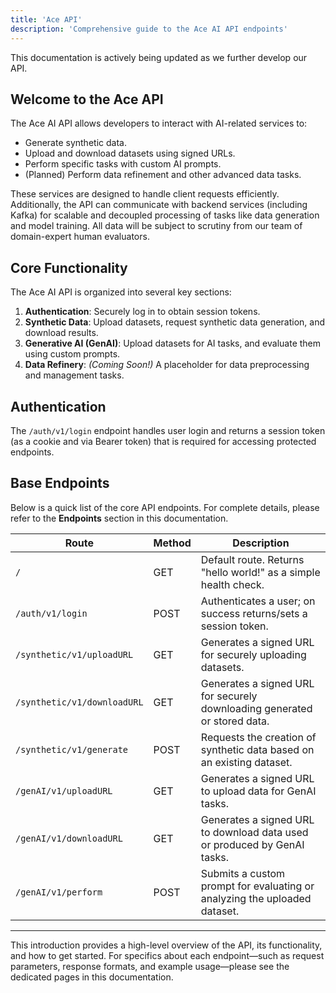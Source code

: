 ```yaml
---
title: 'Ace API'
description: 'Comprehensive guide to the Ace AI API endpoints'
---
```


<Note>
  This documentation is actively being updated as we further develop our API.
</Note>

## Welcome to the Ace API

The Ace AI API allows developers to interact with AI-related services to:
- Generate synthetic data.
- Upload and download datasets using signed URLs.
- Perform specific tasks with custom AI prompts.
- (Planned) Perform data refinement and other advanced data tasks.

These services are designed to handle client requests efficiently. Additionally, the API can communicate with backend services (including Kafka) for scalable and decoupled processing of tasks like data generation and model training.
<Note>
All data will be subject to scrutiny from our team of domain-expert human evaluators.
</Note>


## Core Functionality

The Ace AI API is organized into several key sections:
1. **Authentication**: Securely log in to obtain session tokens.
2. **Synthetic Data**: Upload datasets, request synthetic data generation, and download results.
3. **Generative AI (GenAI)**: Upload datasets for AI tasks, and evaluate them using custom prompts.
4. **Data Refinery**: *(Coming Soon!)* A placeholder for data preprocessing and management tasks.

## Authentication

The `/auth/v1/login` endpoint handles user login and returns a session token (as a cookie and via Bearer token) that is required for accessing protected endpoints.

## Base Endpoints

Below is a quick list of the core API endpoints. For complete details, please refer to the **Endpoints** section in this documentation.

| Route                           | Method | Description                                                                |
|---------------------------------|--------|----------------------------------------------------------------------------|
| `/`                             | GET    | Default route. Returns "hello world!" as a simple health check.            |
| `/auth/v1/login`               | POST   | Authenticates a user; on success returns/sets a session token.             |
| `/synthetic/v1/uploadURL`      | GET    | Generates a signed URL for securely uploading datasets.                    |
| `/synthetic/v1/downloadURL`    | GET    | Generates a signed URL for securely downloading generated or stored data.  |
| `/synthetic/v1/generate`       | POST   | Requests the creation of synthetic data based on an existing dataset.      |
| `/genAI/v1/uploadURL`          | GET    | Generates a signed URL to upload data for GenAI tasks.                     |
| `/genAI/v1/downloadURL`        | GET    | Generates a signed URL to download data used or produced by GenAI tasks.   |
| `/genAI/v1/perform`           | POST   | Submits a custom prompt for evaluating or analyzing the uploaded dataset.  |

---

This introduction provides a high-level overview of the API, its functionality, and how to get started. For specifics about each endpoint—such as request parameters, response formats, and example usage—please see the dedicated pages in this documentation.
